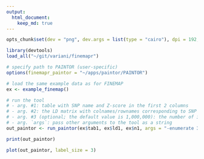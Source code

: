 ```yaml
---
output:
  html_document:
    keep_md: true
---
```



```r
opts_chunk$set(dev = "png", dev.args = list(type = "cairo"), dpi = 192, fig.path = "figures/", comment = NA, results = 'markup', tidy = F, message = F, warning = F, echo = T)
```

```r
library(devtools)
load_all("~/git/variani/finemapr")
```

```r
# specify path to PAINTOR (user-specific)
options(finemapr_paintor = "~/apps/paintor/PAINTOR")

# load the same example data as for FINEMAP
ex <- example_finemap()

# run the tool
# - arg. #1: table with SNP name and Z-score in the first 2 columns
# - arg. #2: the LD matrix with colnames/rownames corresponding to SNP names
# - arg. #3 (optional; the default value is 1,000,000): the number of invidivudals
# - arg. `args`: pass other arguments to the tool as a string 
out_paintor <- run_paintor(ex$tab1, ex$ld1, ex$n1, args = "-enumerate 3")
```

```r
print(out_paintor)
```

```r
plot(out_paintor, label_size = 3)
```


